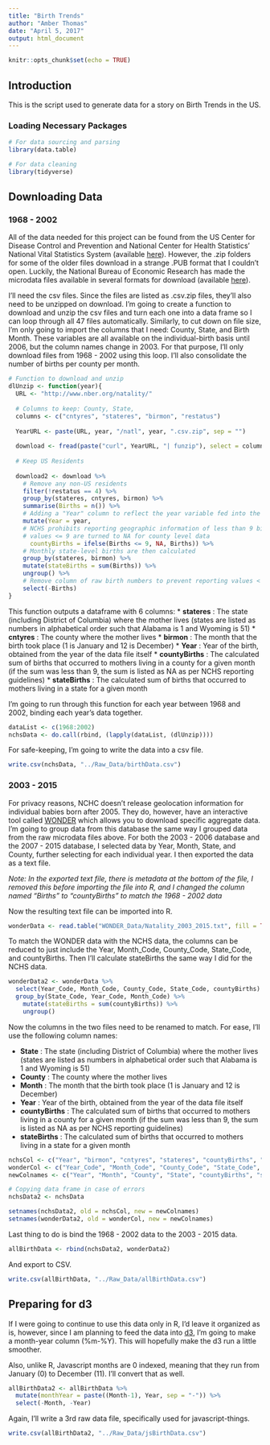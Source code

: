 ```yaml
---
title: "Birth Trends"
author: "Amber Thomas"
date: "April 5, 2017"
output: html_document
---
```


```r
knitr::opts_chunk$set(echo = TRUE)
```

## Introduction

This is the script used to generate data for a story on Birth Trends in the US. 

### Loading Necessary Packages

```r
# For data sourcing and parsing
library(data.table)

# For data cleaning
library(tidyverse)
```

## Downloading Data
### 1968 - 2002

All of the data needed for this project can be found from the US Center for Disease Control and Prevention and National Center for Health Statistics' National Vital Statistics System (available [here](https://www.cdc.gov/nchs/data_access/vitalstatsonline.htm#Births)). However, the .zip folders for some of the older files download in a strange .PUB format that I couldn't open. Luckily, the National Bureau of Economic Research has made the microdata files available in several formats for download (available [here](http://www.nber.org/data/vital-statistics-natality-data.html)). 

I'll need the csv files. Since the files are listed as .csv.zip files, they'll also need to be unzipped on download. I'm going to create a function to download and unzip the csv files and turn each one into a data frame so I can loop through all 47 files automatically. Similarly, to cut down on file size, I'm only going to import the columns that I need: County, State, and Birth Month. These variables are all available on the individual-birth basis until 2006, but the column names change in 2003. For that purpose, I'll only download files from 1968 - 2002 using this loop.  I'll also consolidate the number of births per county per month. 

```r
# Function to download and unzip
dlUnzip <- function(year){
  URL <- "http://www.nber.org/natality/"
  
  # Columns to keep: County, State, 
  columns <- c("cntyres", "stateres", "birmon", "restatus")
  
  YearURL <- paste(URL, year, "/natl", year, ".csv.zip", sep = "")
  
  download <- fread(paste("curl", YearURL, "| funzip"), select = columns)
  
  # Keep US Residents
  
  download2 <- download %>% 
    # Remove any non-US residents
    filter(!restatus == 4) %>% 
    group_by(stateres, cntyres, birmon) %>% 
    summarise(Births = n()) %>% 
    # Adding a "Year" column to reflect the year variable fed into the function
    mutate(Year = year,
    # NCHS prohibits reporting geographic information of less than 9 births
    # values <= 9 are turned to NA for county level data       
      countyBirths = ifelse(Births <= 9, NA, Births)) %>% 
    # Monthly state-level births are then calculated
    group_by(stateres, birmon) %>% 
    mutate(stateBirths = sum(Births)) %>% 
    ungroup() %>% 
    # Remove column of raw birth numbers to prevent reporting values < 9
    select(-Births)
}
```

This function outputs a dataframe with 6 columns:
  * **stateres** : The state (including District of Columbia) where the mother lives (states are listed as numbers in alphabetical order such that Alabama is 1 and Wyoming is 51)
  * **cntyres** : The county where the mother lives
  * **birmon** : The month that the birth took place (1 is January and 12 is December)
  * **Year** : Year of the birth, obtained from the year of the data file itself
  * **countyBirths** : The calculated sum of births that occurred to mothers living in a county for a given month (if the sum was less than 9, the sum is listed as NA as per NCHS reporting guidelines)
  * **stateBirths** : The calculated sum of births that occurred to mothers living in a state for a given month
  
I'm going to run through this function for each year between 1968 and 2002, binding each year's data together.

```r
dataList <- c(1968:2002)
nchsData <- do.call(rbind, (lapply(dataList, (dlUnzip))))
```

For safe-keeping, I'm going to write the data into a csv file. 
```r
write.csv(nchsData, "../Raw_Data/birthData.csv")
```


### 2003 - 2015

For privacy reasons, NCHC doesn't release geolocation information for individual babies born after 2005. They do, however, have an interactive tool called [WONDER](https://wonder.cdc.gov/natality.html) which allows you to download specific aggregate data. I'm going to group data from this database the same way I grouped data from the raw microdata files above. For both the 2003 - 2006 database and the 2007 - 2015 database, I selected data by Year, Month, State, and County, further selecting for each individual year. I then exported the data as a text file. 

*Note: In the exported text file, there is metadata at the bottom of the file, I removed this before importing the file into R, and I changed the column named "Births" to "countyBirths" to match the 1968 - 2002 data*

Now the resulting text file can be imported into R. 

```r
wonderData <- read.table("WONDER_Data/Natality_2003_2015.txt", fill = TRUE, header = TRUE)
```

To match the WONDER data with the NCHS data, the columns can be reduced to just include the Year, Month_Code, County_Code, State_Code, and countyBirths. Then I'll calculate stateBirths the same way I did for the NCHS data. 

```r
wonderData2 <- wonderData %>% 
  select(Year_Code, Month_Code, County_Code, State_Code, countyBirths) %>% 
  group_by(State_Code, Year_Code, Month_Code) %>% 
    mutate(stateBirths = sum(countyBirths)) %>% 
    ungroup()
```

Now the columns in the two files need to be renamed to match. For ease, I'll use the following column names:

  * **State** : The state (including District of Columbia) where the mother lives (states are listed as numbers in alphabetical order such that Alabama is 1 and Wyoming is 51)
  * **County** : The county where the mother lives
  * **Month** : The month that the birth took place (1 is January and 12 is December)
  * **Year** : Year of the birth, obtained from the year of the data file itself
  * **countyBirths** : The calculated sum of births that occurred to mothers living in a county for a given month (if the sum was less than 9, the sum is listed as NA as per NCHS reporting guidelines)
  * **stateBirths** : The calculated sum of births that occurred to mothers living in a state for a given month
  
```r
nchsCol <- c("Year", "birmon", "cntyres", "stateres", "countyBirths", "stateBirths")
wonderCol <- c("Year_Code", "Month_Code", "County_Code", "State_Code", "countyBirths", "stateBirths" )
newColnames <- c("Year", "Month", "County", "State", "countyBirths", "stateBirths")

# Copying data frame in case of errors
nchsData2 <- nchsData

setnames(nchsData2, old = nchsCol, new = newColnames)
setnames(wonderData2, old = wonderCol, new = newColnames)
```

Last thing to do is bind the 1968 - 2002 data to the 2003 - 2015 data. 

```r
allBirthData <- rbind(nchsData2, wonderData2)
```

And export to CSV. 

```r
write.csv(allBirthData, "../Raw_Data/allBirthData.csv")
```

## Preparing for d3

If I were going to continue to use this data only in R, I'd leave it organized as is, however, since I am planning to feed the data into [d3](https://d3js.org/), I'm going to make a month-year column (%m-%Y). This will hopefully make the d3 run a little smoother. 

Also, unlike R, Javascript months are 0 indexed, meaning that they run from January (0) to December (11). I'll convert that as well. 

```r
allBirthData2 <- allBirthData %>% 
  mutate(monthYear = paste((Month-1), Year, sep = "-")) %>% 
  select(-Month, -Year)
```

Again, I'll write a 3rd raw data file, specifically used for javascript-things.

```r
write.csv(allBirthData2, "../Raw_Data/jsBirthData.csv")
```